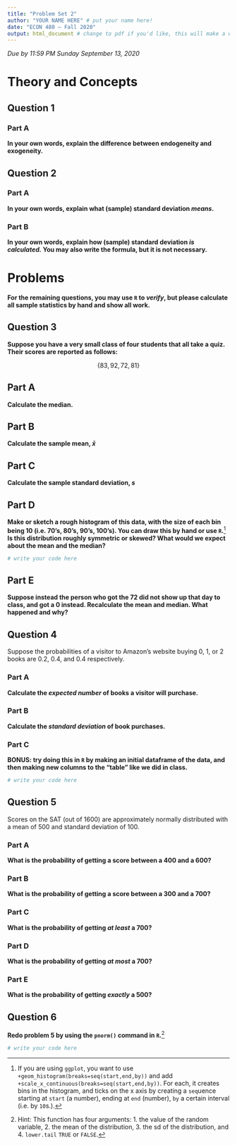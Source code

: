 ```yaml
---
title: "Problem Set 2"
author: "YOUR NAME HERE" # put your name here! 
date: "ECON 480 — Fall 2020"
output: html_document # change to pdf if you'd like, this will make a webpage (you can email it and open in any browser)
---
```


<!--CLICK "KNIT" ABOVE TO RENDER TO HTML, PDF, OR WORD OUTPUT
In fact, try knitting right away and see what this produces!
-->

*Due by 11:59 PM Sunday September 13, 2020*

# Theory and Concepts

## Question 1
### Part A
**In your own words, explain the difference between endogeneity and exogeneity.**

<!--WRITE YOUR ANSWERS BELOW -->

## Question 2

### Part A 

**In your own words, explain what (sample) standard deviation _means_.**

<!--WRITE YOUR ANSWERS BELOW -->

### Part B 

**In your own words, explain how (sample) standard deviation _is calculated._ You may also write the formula, but it is not necessary.**

<!--WRITE YOUR ANSWERS BELOW -->


# Problems

**For the remaining questions, you may use `R` to *verify*, but please calculate all sample statistics by hand and show all work.**

## Question 3

**Suppose you have a very small class of four students that all take a quiz. Their scores are reported as follows:**

$$\{83, 92, 72, 81\}$$

## Part A 
**Calculate the median.**

<!--WRITE YOUR ANSWERS BELOW -->

## Part B 
**Calculate the sample mean, $\bar{x}$**

<!--WRITE YOUR ANSWERS BELOW -->

## Part C 
**Calculate the sample standard deviation, $s$**

<!--WRITE YOUR ANSWERS BELOW -->

## Part D
**Make or sketch a rough histogram of this data, with the size of each bin being 10 (i.e. 70's, 80's, 90's, 100's). You can draw this by hand or use `R`.**^[If you are using `ggplot`, you want to use `+geom_histogram(breaks=seq(start,end,by))` and add `+scale_x_continuous(breaks=seq(start,end,by))`. For each, it creates bins in the histogram, and ticks on the x axis by creating a `seq`uence starting at `start` (a number), ending at `end` (number), `by` a certain interval (i.e. by `10`s.).] **Is this distribution roughly symmetric or skewed? What would we expect about the mean and the median?**

<!--WRITE YOUR ANSWERS BELOW -->

```r
# write your code here
```


## Part E

**Suppose instead the person who got the 72 did not show up that day to class, and got a 0 instead. Recalculate the mean and median. What happened and why?**

<!--WRITE YOUR ANSWERS BELOW -->


## Question 4

Suppose the probabilities of a visitor to Amazon’s website buying 0, 1, or 2 books are 0.2, 0.4, and 0.4 respectively. 

### Part A
**Calculate the _expected number_ of books a visitor will purchase.**

<!--WRITE YOUR ANSWERS BELOW -->

### Part B
**Calculate the _standard deviation_ of book purchases.**

<!--WRITE YOUR ANSWERS BELOW -->

### Part C 
**BONUS: try doing this in `R` by making an initial dataframe of the data, and then making new columns to the "table" like we did in class.**

<!--WRITE YOUR ANSWERS BELOW -->

```r
# write your code here
```

## Question 5

Scores on the SAT (out of 1600) are approximately normally distributed with a mean of 500 and standard deviation of 100. 

### Part A
**What is the probability of getting a score between a 400 and a 600?**

<!--WRITE YOUR ANSWERS BELOW -->

### Part B
**What is the probability of getting a score between a 300 and a 700?**

<!--WRITE YOUR ANSWERS BELOW -->

### Part C
**What is the probability of getting _at least_ a 700?**

<!--WRITE YOUR ANSWERS BELOW -->

### Part D
**What is the probability of getting _at most_ a 700?**

<!--WRITE YOUR ANSWERS BELOW -->

### Part E
**What is the probability of getting _exactly_ a 500?**

<!--WRITE YOUR ANSWERS BELOW -->

## Question 6

**Redo problem 5 by using the `pnorm()` command in `R`.**^[Hint: This function has four arguments: 1. the value of the random variable, 2. the mean of the distribution, 3. the sd of the distribution, and 4. `lower.tail` `TRUE` or `FALSE`.]

<!--WRITE YOUR ANSWERS BELOW -->

```r
# write your code here
```